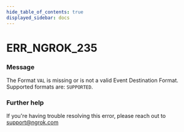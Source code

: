 ```yaml
---
hide_table_of_contents: true
displayed_sidebar: docs
---
```



# ERR_NGROK_235

### Message

The Format `VAL` is missing or is not a valid Event Destination Format. Supported formats are: `SUPPORTED`.

<ErrorDetails error="err_ngrok_235" />

### Further help

If you're having trouble resolving this error, please reach out to [support@ngrok.com](mailto:support@ngrok.com?subject=Help%20with%20ERR_NGROK_235)
